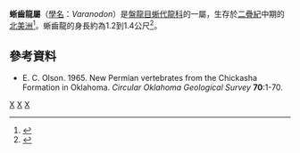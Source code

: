 {{Automatic taxobox
| taxon = Varanodon
| authority = Olson, 1965
| fossil_range = {{fossil range|271}}[[二疊紀|二疊紀]]中期
| image = Varanodon1DB.jpg
| type_species = '''''Varanodon agilis'''''
| type_species_authority = Olson, 1965
}}

'''蜥齒龍屬'''（[[學名|學名]]：''Varanodon''）是[[盤龍目|盤龍目]][[蜥代龍科|蜥代龍科]]的一屬，生存於[[二疊紀|二疊紀]]中期的[[北美洲|北美洲]]<ref>{{cite web|url=http://sites.google.com/site/paleofieldguide/varanodon|work=Paleofieldguide|title=''Varanodon agilis''|accessdate=8 August 2011|archive-date=2020-11-02|archive-url=https://web.archive.org/web/20201102115231/https://sites.google.com/site/paleofieldguide/varanodon|dead-url=no}}</ref>。蜥齒龍的身長約為1.2到1.4公尺<ref>{{Cite web |url=http://www.palaeocritti.com/varanodon |title=存档副本 |access-date=2012-06-14 |archive-date=2013-01-16 |archive-url=https://web.archive.org/web/20130116104218/http://www.palaeocritti.com/varanodon |dead-url=no }}</ref>。

==參考資料==
{{reflist}}
* E. C. Olson. 1965. New Permian vertebrates from the Chickasha Formation in Oklahoma. ''Circular Oklahoma Geological Survey'' '''70''':1-70.
{{基底合弓綱|S.}}
{{Synapsida-stub}}
{{Taxonbar}}
[[Category:二疊紀合弓類|X]]
[[Category:真盤龍亞目|X]]
[[Category:1965年描述的分类群|X]]